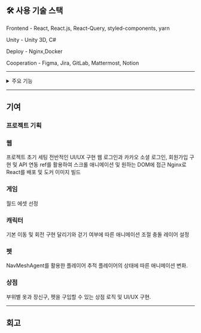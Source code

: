 
## 🛠 사용 기술 스택

Frontend - React, React.js, React-Query, styled-components, yarn

Unity - Unity 3D, C#

Deploy - Nginx,Docker

Cooperation - Figma, Jira, GitLab, Mattermost, Notion

---

<details>
<summary>주요 기능</summary>

### Web

Web에서는 게임을 하기 위한 회원가입, 로그인, 게임 소개 등의 기능을 제공.

<br />

### 모바일

앱: 사용자의 하루 목표 설정, 웨어러블 워치를 통하여 헬스 데이터 취득, 미션 달성 및 보상 획득 기능 제공.<br />
웨어러블: 운동 선택 및 측정 기능. 측정 후 운동 시간 및 칼로리 소모량 확인

<br />

### 게임

커스터 마이징: 유저 맞춤형<br />
게이미피케이션: 카테고리 별 랭킹 확인, 앱 미션을 통한 캐릭터 외형 5단계 변화 및 캐릭터 스탯 변화, 앱의 보상을 통한 다양한 상품 구매, 스탯 기반의 PVP 대결, 카메라 기능,

</details>

---

## 기여

### 프로젝트 기획

### 웹

프로젝트 초기 세팅
전반적인 UI/UX 구현
웹 로그인과 카카오 소셜 로그인, 회원가입 구현 및 API 연동
ref를 활용하여 스크롤 애니메이션 및 원하는 DOM에 접근
Nginx로 React를 배포 및 도커 이미지 빌드

### 게임

월드 에셋 선정

### 캐릭터

기본 이동 및 회전 구현
달리기와 걷기 여부에 따른 애니메이션 조절
충돌 레이어 설정

### 펫

NavMeshAgent를 활용한 플레이어 추적
플레이어의 상태에 따른 애니메이션 변화.

### 상점

부위별 옷과 장신구, 펫을 구입할 수 있는 상점 로직 및 UI/UX 구현.

---

## 회고
